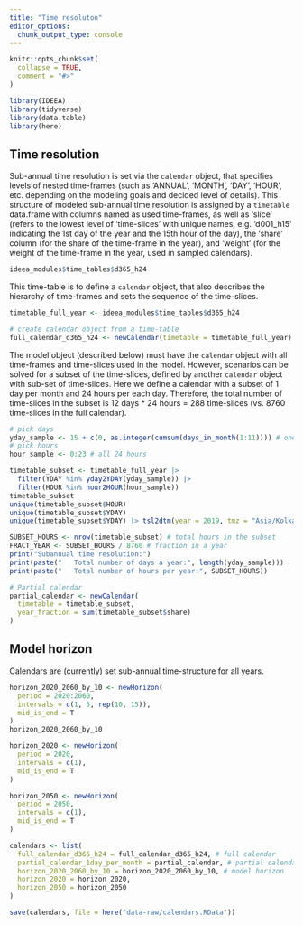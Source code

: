 ```yaml
---
title: "Time resoluton"
editor_options:
  chunk_output_type: console
---
```


```r
knitr::opts_chunk$set(
  collapse = TRUE,
  comment = "#>"
)
```



```r
library(IDEEA)
library(tidyverse)
library(data.table)
library(here)
```

## Time resolution  
Sub-annual time resolution is set via the `calendar` object, that specifies levels of nested time-frames (such as 'ANNUAL', 'MONTH', 'DAY', 'HOUR', etc. depending on the modeling goals and decided level of details). This structure of modeled sub-annual time resolution is assigned by a `timetable` data.frame with columns named as used time-frames, as well as 'slice' (refers to the lowest level of 'time-slices' with unique names, e.g. 'd001_h15' indicating the 1st day of the year and the 15th hour of the day), the 'share' column (for the share of the time-frame in the year), and 'weight' (for the weight of the time-frame in the year, used in sampled calendars). 

```r
ideea_modules$time_tables$d365_h24
```

This time-table is to define a `calendar` object, that also describes the hierarchy of time-frames and sets the sequence of the time-slices. 

```r
timetable_full_year <- ideea_modules$time_tables$d365_h24

# create calendar object from a time-table
full_calendar_d365_h24 <- newCalendar(timetable = timetable_full_year)
```

The model object (described below) must have the `calendar` object with all time-frames and time-slices used in the model. However, scenarios can be solved for a subset of the time-slices, defined by another `calendar` object with sub-set of time-slices. Here we define a calendar with a subset of 1 day per month and 24 hours per each day. Therefore, the total number of time-slices in the subset is 12 days * 24 hours = 288 time-slices (vs. 8760 time-slices in the full calendar).

```r
# pick days
yday_sample <- 15 + c(0, as.integer(cumsum(days_in_month(1:11)))) # one day per month
# pick hours
hour_sample <- 0:23 # all 24 hours

timetable_subset <- timetable_full_year |>
  filter(YDAY %in% yday2YDAY(yday_sample)) |>
  filter(HOUR %in% hour2HOUR(hour_sample))
timetable_subset
unique(timetable_subset$HOUR)
unique(timetable_subset$YDAY)
unique(timetable_subset$YDAY) |> tsl2dtm(year = 2019, tmz = "Asia/Kolkata")

SUBSET_HOURS <- nrow(timetable_subset) # total hours in the subset
FRACT_YEAR <- SUBSET_HOURS / 8760 # fraction in a year
print("Subannual time resolution:")
print(paste("   Total number of days a year:", length(yday_sample)))
print(paste("   Total number of hours per year:", SUBSET_HOURS))

# Partial calendar
partial_calendar <- newCalendar(
  timetable = timetable_subset,
  year_fraction = sum(timetable_subset$share)
)
```

## Model horizon
Calendars are (currently) set sub-annual time-structure for all years. 
```r
horizon_2020_2060_by_10 <- newHorizon(
  period = 2020:2060,
  intervals = c(1, 5, rep(10, 15)),
  mid_is_end = T
)
horizon_2020_2060_by_10

horizon_2020 <- newHorizon(
  period = 2020,
  intervals = c(1),
  mid_is_end = T
)

horizon_2050 <- newHorizon(
  period = 2050,
  intervals = c(1),
  mid_is_end = T
)

```



```r
calendars <- list(
  full_calendar_d365_h24 = full_calendar_d365_h24, # full calendar
  partial_calendar_1day_per_month = partial_calendar, # partial calendar
  horizon_2020_2060_by_10 = horizon_2020_2060_by_10, # model horizon
  horizon_2020 = horizon_2020,
  horizon_2050 = horizon_2050
)

save(calendars, file = here("data-raw/calendars.RData"))

```


